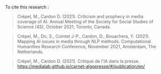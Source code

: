 To cite this research : 

> Crépel, M., Cardon D. (2021). Criticism and prophecy in media coverage of AI. Annual Meeting of the Society for Social Studies of Science (4S), October 2021, Toronto, Canada.

> Crépel, M., Do, S., Cointet J-P., Cardon, D., Bouachera, Y. (2021). Mapping AI issues in media through NLP methods. Computational Humanities Research Conference, November 2021, Amsterdam, The Netherlands.

> Crépel, M., Cardon D. (2021). Critique de l'IA dans la presse. https://medialab.github.io/carnet-algopresse/#/publication/en/
